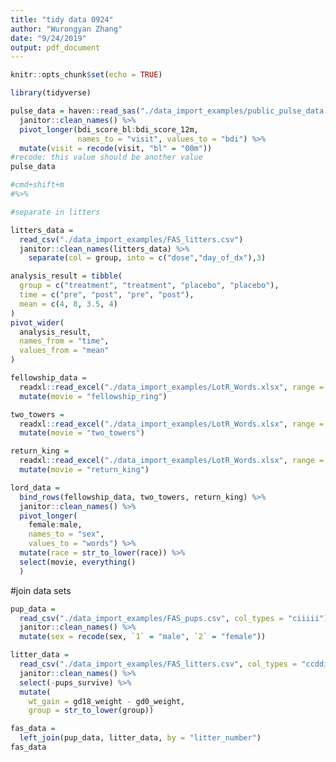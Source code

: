 ```yaml
---
title: "tidy data 0924"
author: "Wurongyan Zhang"
date: "9/24/2019"
output: pdf_document
---
```


```r
knitr::opts_chunk$set(echo = TRUE)
```

```r
library(tidyverse)
```

```r
pulse_data = haven::read_sas("./data_import_examples/public_pulse_data.sas7bdat") %>%
  janitor::clean_names() %>%
  pivot_longer(bdi_score_bl:bdi_score_12m,
               names_to = "visit", values_to = "bdi") %>%
  mutate(visit = recode(visit, "bl" = "00m"))
#recode: this value should be another value
pulse_data

#cmd+shift+m
#%>% 

```

```r
#separate in litters

litters_data = 
  read_csv("./data_import_examples/FAS_litters.csv")
  janitor::clean_names(litters_data) %>% 
    separate(col = group, into = c("dose","day_of_dx"),3)
```

```r
analysis_result = tibble(
  group = c("treatment", "treatment", "placebo", "placebo"),
  time = c("pre", "post", "pre", "post"),
  mean = c(4, 8, 3.5, 4)
)
pivot_wider(
  analysis_result,
  names_from = "time",
  values_from = "mean"
)
```

```r
fellowship_data = 
  readxl::read_excel("./data_import_examples/LotR_Words.xlsx", range = "B3:D6") %>% 
  mutate(movie = "fellowship_ring")

two_towers = 
  readxl::read_excel("./data_import_examples/LotR_Words.xlsx", range = "F3:H6") %>%
  mutate(movie = "two_towers")

return_king = 
  readxl::read_excel("./data_import_examples/LotR_Words.xlsx", range = "J3:L6") %>%
  mutate(movie = "return_king")
``` 


```r
lord_data = 
  bind_rows(fellowship_data, two_towers, return_king) %>% 
  janitor::clean_names() %>% 
  pivot_longer(
    female:male,
    names_to = "sex",
    values_to = "words") %>% 
  mutate(race = str_to_lower(race)) %>% 
  select(movie, everything()
  )
```

#join data sets

```r
pup_data = 
  read_csv("./data_import_examples/FAS_pups.csv", col_types = "ciiiii") %>%
  janitor::clean_names() %>%
  mutate(sex = recode(sex, `1` = "male", `2` = "female")) 

litter_data = 
  read_csv("./data_import_examples/FAS_litters.csv", col_types = "ccddiiii") %>%
  janitor::clean_names() %>%
  select(-pups_survive) %>%
  mutate(
    wt_gain = gd18_weight - gd0_weight,
    group = str_to_lower(group))

fas_data = 
  left_join(pup_data, litter_data, by = "litter_number")
fas_data
```















